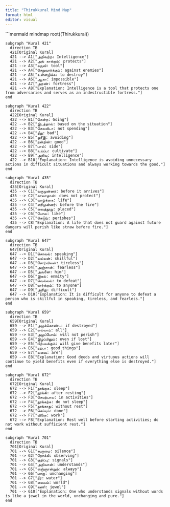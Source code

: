 ```yaml
---
title: "Thirukkural Mind Map"
format: html
editor: visual
---
```


```mermaid
mindmap
  root((Thirukkural))

    subgraph "Kural 421"
      direction TB
      421[Original Kural]
      421 --> A1["அறிவற்ற: Intelligence"]
      421 --> A2["அங் காக்கும்: protects"]
      421 --> A3["கருவி: tool"]
      421 --> A4["செறுவார்க்கும்: against enemies"]
      421 --> A5["உள்ளழிக்க: to destroy"]
      421 --> A6["ஆகா: impossible"]
      421 --> A7["அரண்: fortress"]
      421 --> A8["Explanation: Intelligence is a tool that protects one from adversaries and serves as an indestructible fortress."]
    end
    
    subgraph "Kural 422"
      direction TB
      422[Original Kural]
      422 --> B1["சென்ற: Going"]
      422 --> B2["இடத்தால்: based on the situation"]
      422 --> B3["செலவிடா: not spending"]
      422 --> B4["தீது: bad"]
      422 --> B5["ஒரீஇ: avoiding"]
      422 --> B6["நன்றின்: good"]
      422 --> B7["பால்: side"]
      422 --> B8["உய்ப்ப: cultivate"]
      422 --> B9["அறிவு: intelligence"]
      422 --> B10["Explanation: Intelligence is avoiding unnecessary actions in difficult situations and always working towards the good."]
    end
    
    subgraph "Kural 435"
      direction TB
      435[Original Kural]
      435 --> C1["வருமுன்னர்: before it arrives"]
      435 --> C2["காவாதான்: does not protect"]
      435 --> C3["வாழ்க்கை: life"]
      435 --> C4["எரிமுன்னர்: before the fire"]
      435 --> C5["வைத்தூறு: placed"]
      435 --> C6["போல: like"]
      435 --> C7["கெடும்: perishes"]
      435 --> C8["Explanation: A life that does not guard against future dangers will perish like straw before fire."]
    end
    
    subgraph "Kural 647"
      direction TB
      647[Original Kural]
      647 --> D1["சொலல்: speaking"]
      647 --> D2["வல்லன்: skillful"]
      647 --> D3["சோர்விலன்: tireless"]
      647 --> D4["அஞ்சான்: fearless"]
      647 --> D5["அவனை: him"]
      647 --> D6["இகல்: enmity"]
      647 --> D7["வெல்லல்: to defeat"]
      647 --> D8["யார்க்கும்: to anyone"]
      647 --> D9["அரிது: difficult"]
      647 --> D10["Explanation: It is difficult for anyone to defeat a person who is skillful in speaking, tireless, and fearless."]
    end
    
    subgraph "Kural 659"
      direction TB
      659[Original Kural]
      659 --> E1["அழக்கொண்ட: if destroyed"]
      659 --> E2["எல்லாம்: all"]
      659 --> E3["அழப்போம்: will not perish"]
      659 --> E4["இழப்பினும்: even if lost"]
      659 --> E5["பிற்பயக்கும்: will give benefits later"]
      659 --> E6["நற்பா: good things"]
      659 --> E7["லவை: are"]
      659 --> E8["Explanation: Good deeds and virtuous actions will continue to yield benefits even if everything else is destroyed."]
    end
    
    subgraph "Kural 672"
      direction TB
      672[Original Kural]
      672 --> F1["தூங்குக: sleep"]
      672 --> F2["தூங்கி: after resting"]
      672 --> F3["செயற்பால: in activities"]
      672 --> F4["தூங்கற்க: do not sleep"]
      672 --> F5["தூங்காது: without rest"]
      672 --> F6["செய்யும்: done"]
      672 --> F7["வினை: work"]
      672 --> F8["Explanation: Rest well before starting activities; do not work without sufficient rest."]
    end
    
    subgraph "Kural 701"
      direction TB
      701[Original Kural]
      701 --> G1["கூறாமை: silence"]
      701 --> G2["நோக்கி: observing"]
      701 --> G3["குறிப்பு: signals"]
      701 --> G4["அறிவான்: understands"]
      701 --> G5["எஞ்ஞான்றும்: always"]
      701 --> G6["மாறா: unchanging"]
      701 --> G7["நீர்: water"]
      701 --> G8["வையம்: world"]
      701 --> G9["கணி: jewel"]
      701 --> G10["Explanation: One who understands signals without words is like a jewel in the world, unchanging and pure."]
    end

